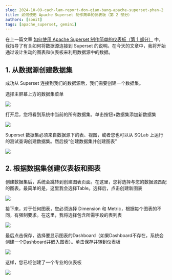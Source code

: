 ```yaml
---
slug: 2024-10-09-cach-lam-report-don-gian-bang-apache-superset-phan-2
title: 如何使用 Apache Superset 制作简单的仪表板（第 2 部分）
authors: [sonit]
tags: [apache_superset, gemini]
---
```


在上一篇文章 [如何使用 Apache Superset 制作简单的仪表板（第 1 部分）](/2024-10-05-cach-lam-report-don-gian-bang-apache-superset-phan-1) 中，我指导了有关如何将数据源连接到 Superset 的说明。在今天的文章中，我将开始通过设计生动的图表和仪表板来利用数据源中的数据。

<!-- truncate -->

## 1. 从数据源创建数据集

成功从 Superset 连接到我们的数据源后，我们需要创建一个数据集。

选择主屏幕上方的数据集菜单

![](/img/screen-shot-2024-10-10-at-22.20.59.png)

打开后，您将看到系统中当前的所有数据集。单击按钮+数据集添加新数据集

![](/img/screen-shot-2024-10-10-at-22.21.42.png)

Superset 数据集必须来自数据源下的表、视图，或者您也可以从 SQLab 上运行的测试查询创建数据集。然后按“创建数据集并创建图表”

![](/img/screen-shot-2024-10-10-at-22.24.40.png)

## 2. 根据数据集创建仪表板和图表

创建数据集后，系统会跳转到创建图表页面。在这里，您将选择与您的数据源匹配的图表。最简单的是，这里我会选择Table。选择后，点击创建新图表

![](/img/screen-shot-2024-10-10-at-22.25.05.png)

接下来，对于任何图表，您必须选择 Dimension 和 Metric，根据每个图表的不同，有强制要求。在这里，我将选择包含所需字段的表列表

![](/img/screen-shot-2024-10-10-at-22.26.20.png)

最后点击保存，选择要显示图表的Dashboard（如果Dashboard不存在，系统会创建一个Dashboard并嵌入图表）。单击保存并转到仪表板

![](/img/screen-shot-2024-10-10-at-22.27.09.png)

这样，您已经创建了一个专业的仪表板

![](/img/screen-shot-2024-10-10-at-22.27.21.png)